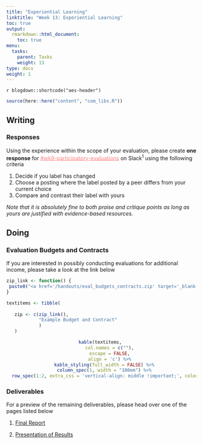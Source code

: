 ```yaml
---
title: "Experiential Learning"
linktitle: "Week 13: Experiential Learning"
toc: true
output:
  rmarkdown::html_document:
    toc: true
menu:
  tasks:
    parent: Tasks
    weight: 13
type: docs
weight: 1
---
```


`r blogdown::shortcode("aes-header")`

```r
source(here::here("content", "com_libs.R"))
```

## Writing

### Responses

Using the experience within the scope of your evaluation, please create **one response** for <a href="https://edp617spring2023.slack.com/archives/C04Q9H31BMM" target="_blank" style='color:#ff8384;'>#wk9-participatory-evaluations</a> on Slack<sup>1</sup> using the following criteria

1. Decide if you label has changed
2. Choose a posting where the label posted by a peer differs from your current choice
3. Compare and contrast their label with yours

*Note that it is absolutely fine to both praise and critique points as long as yours are justified with evidence-based resources.*

## Doing 

### Evaluation Budgets and Contracts

If you are interested in possibly conducting evaluations for additional income, please take a look at the link below

```r
zip_link <- function() {
 paste0("<a href='/handouts/eval_budgets_contracts.zip' target='_blank'>", "<img src='/logos/zip-ico.png' alt='Example Reports' width='35'>", "</a>")
}

textitems <- tibble(
  
   zip <- c(zip_link(),
            "Example Budget and Contract"
            )
   )
```

<center>
```r
kable(textitems, 
      col.names = c(""),
      escape = FALSE,
      align = 'c') %>%
  kable_styling(full_width = FALSE) %>%
  column_spec(1, width = "100em") %>%
  row_spec(1:2, extra_css = 'vertical-align: middle !important;', color = "#ffffff", background = "transparent") 
```
</center>

### Deliverables

For a preview of the remaining deliverables, please head over one of the pages listed below

1. [Final Report](/deliverables/04-final-report/)

2. [Presentation of Results](/deliverables/05-presentation-of-results/)
